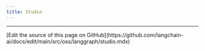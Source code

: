 ```yaml
---
title: Studio
---
```



<AlphaCallout />

<Studio/>

---

<Callout icon="pen-to-square" iconType="regular">
  [Edit the source of this page on GitHub](https://github.com/langchain-ai/docs/edit/main/src/oss/langgraph/studio.mdx)
</Callout>
